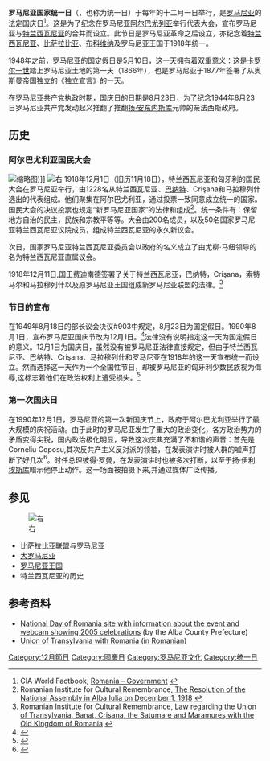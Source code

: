 {{roughtranslation|time=2016-12-03T12:09:03+00:00}}
{{Infobox Holiday|type=国家法定节日|holiday_name=国家统一日|image=AsambleaDeAlbaIulia19181201.jpg|caption=阿尔巴尤利亚国民议会<br>(1918年十二月一日)|official_name={{lang-ro|Ziua Naţională a României}}|nickname={{lang-ro|Ziua Marii Uniri}}|observedby=[[罗马尼亚|罗马尼亚]]|celebrations=军事游行(最大规模的游行在[[阿尔巴尤利亚|阿尔巴尤利亚]]和[[布加勒斯特|布加勒斯特]])，焰火表演|observances=<span srcinfo="8:9" dstinfo="0:0" paragraphname="paragraph0" issource="false" id="ouHighlight__8_9TO0_0" class="" style="color: rgb(85, 85, 85); font-family: "Segoe UI", Tahoma, Helvetica, sans-serif; font-size: 13px;">在阿尔巴尤利亚</span><span srcinfo="26:33" dstinfo="7:9" paragraphname="paragraph0" issource="false" id="ouHighlight__26_33TO7_9" class="" style="color: rgb(85, 85, 85); font-family: "Segoe UI", Tahoma, Helvetica, sans-serif; font-size: 13px;">东正教</span><span srcinfo="35:43" dstinfo="10:12" paragraphname="paragraph0" issource="false" id="ouHighlight__35_43TO10_12" class="" style="color: rgb(85, 85, 85); font-family: "Segoe UI", Tahoma, Helvetica, sans-serif; font-size: 13px;">大教堂进行</span><span srcinfo="0:6" dstinfo="13:14" paragraphname="paragraph0" issource="false" id="ouHighlight__0_6TO13_14" class="" style="color: rgb(85, 85, 85); font-family: "Segoe UI", Tahoma, Helvetica, sans-serif; font-size: 13px;">弥撒</span>|date=十二月一日|duration=一天|frequency=每年}}

'''罗马尼亚国家统一日'''（{{lang-ro|Ziua Marii Uniri}}，也称为统一日）于每年的十二月一日举行，是[[罗马尼亚|罗马尼亚]]的法定国庆日<ref>CIA World Factbook, [http://www.cia.gov/publications/factbook/geos/ro.html#Govt Romania – Government] {{Wayback|url=http://www.cia.gov/publications/factbook/geos/ro.html#Govt |date=20200505143044 }}</ref>。这是为了纪念在罗马尼亚[[阿尔巴尤列亚|阿尔巴尤列亚]]举行代表大会，宣布罗马尼亚与[[特兰西瓦尼亚|特兰西瓦尼亚]]的合并而设立。此节日是罗马尼亚革命之后设立，亦纪念着[[特兰西瓦尼亚|特兰西瓦尼亚]]、[[比萨拉比亚|比萨拉比亚]]、[[布科维纳|布科维纳]]及罗马尼亚王国于1918年统一。

1948年之前，罗马尼亚的国定假日是5月10日，这一天拥有着双重意义：这是[[卡罗尔一世|卡罗尔一世]]踏上罗马尼亚土地的第一天（1866年），也是罗马尼亚于1877年签署了从奥斯曼帝国独立的《独立宣言》的一天。

在罗马尼亚共产党执政时期，国庆日的日期是8月23日，为了纪念1944年8月23日罗马尼亚共产党发动起义推翻了推翻[[扬·安东内斯库|扬·安东内斯库]]元帅的亲法西斯政府。

== 历史 ==

=== 阿尔巴尤利亚国民大会 ===
[[File:Romanian_troops_in_Transylvania.jpg|缩略图]])]]
[[File:Alba_Iulia_Resolution.jpg|右]]
1918年12月1日（旧历11月18日），特兰西瓦尼亚和匈牙利的国民大会在罗马尼亚举行，由1228名从特兰西瓦尼亚、[[巴纳特|巴纳特]]、Crişana和马拉穆列什选出的代表组成。他们聚集在阿尔巴尤利亚，通过投票一致同意成立统一的国家。{{Cquote|这是罗马尼亚人和罗马尼亚居住的所有领土的统一。}}国民大会的决议投票也规定“新罗马尼亚国家”的法律和组成<ref>Romanian Institute for Cultural Remembrance, [http://www.cimec.ro/Istorie/Unire/rezo_eng.htm The Resolution of the National Assembly in Alba Iulia on December 1, 1918] {{Wayback|url=http://www.cimec.ro/Istorie/Unire/rezo_eng.htm |date=20110608152320 }}</ref>。统一条件有：保留地方自治的民主，民族和宗教平等等。大会由200名成员，以及50名国家罗马尼亚特兰西瓦尼亚议院成员，组成特兰西瓦尼亚的永久新议会。

次日，国家罗马尼亚特兰西瓦尼亚委员会以政府的名义成立了由尤柳·马纽领导的名为特兰西瓦尼亚直属议会。

1918年12月11日,国王费迪南德签署了关于特兰西瓦尼亚，巴纳特，Crişana，索特马尔和马拉穆列什以及原罗马尼亚王国组成新罗马尼亚联盟的法律。<ref>Romanian Institute for Cultural Remembrance, [http://www.cimec.ro/Istorie/Unire/law_eng.htm Law regarding the Union of Transylvania, Banat, Crişana, the Satumare and Maramureş with the Old Kingdom of Romania] {{Wayback|url=http://www.cimec.ro/Istorie/Unire/law_eng.htm |date=20080306041545 }}</ref>{{Cquote|1918年11月18日阿尔巴尤利亚国民议会决议中指定的土地永远与罗马尼亚王国保持联合。}}

=== 节日的宣布 ===
在1949年8月18日的部长议会决议#903中规定，8月23日为国定假日。1990年8月1日，宣布罗马尼亚国庆节改为12月1日。<ref>{{Cite web |url=http://www.legex.ro/Lege-10-31.07.1990-957.aspx |title=Law 10 from August 1990 |accessdate=2016-12-03 |archive-date=2016-12-04 |archive-url=https://web.archive.org/web/20161204113701/http://www.legex.ro/Lege-10-31.07.1990-957.aspx |dead-url=no }}</ref>法律没有说明指定这一天为国定假日的意义。12月1日为国庆日，虽然没有被罗马尼亚法律直接规定，但由于特兰西瓦尼亚、巴纳特、Crişana、马拉穆列什和罗马尼亚在1918年的这一天宣布统一而设立。然而选择这一天作为一个全国性节日，却被罗马尼亚的匈牙利少数民族视为侮辱,这标志着他们在政治权利上遭受损失。<ref>{{Cite web|url=http://stirileprotv.ro/stiri/politic/marko-bela-noi-maghiarii-nu-putem-sarbatori-la-1-decembrie.html|title=Marko Bela: Noi, maghiarii, nu putem sarbatori la 1 decembrie|date=27 November 2008|accessdate=2016-12-03|archive-date=2016-11-09|archive-url=https://web.archive.org/web/20161109083543/http://stirileprotv.ro/stiri/politic/marko-bela-noi-maghiarii-nu-putem-sarbatori-la-1-decembrie.html|dead-url=no}}</ref>

=== 第一次国庆日 ===
在1990年12月1日，罗马尼亚的第一次新国庆节上，政府于阿尔巴尤利亚举行了最大规模的庆祝活动。由于此时的罗马尼亚发生了重大的政治变化，各方政治势力的矛盾变得尖锐，国内政治极化明显，导致这次庆典充满了不和谐的声音：首先是Corneliu Coposu,其次反共产主义反对派的领袖，在发表演讲时被人群的嘘声打断了好几次<ref>{{Cite web|url=http://www.evz.ro/detalii/stiri/cum-a-fost-sarbatorit-1-decembrie-1990-956098.html|title=Cum a fost sărbătorit 1 decembrie 1990|accessdate=2016-12-03|archive-date=2013-12-03|archive-url=https://web.archive.org/web/20131203212712/http://www.evz.ro/detalii/stiri/cum-a-fost-sarbatorit-1-decembrie-1990-956098.html|dead-url=no}}</ref>。时任总理[[彼得·罗曼|彼得·罗曼]]，在发表演讲时也被多次打断，以至于[[扬·伊利埃斯库|扬·伊利埃斯库]]暗示他停止动作。这一场面被拍摄下来,并通过媒体广泛传播。{{Fact|date=November 2016}}

== 参见 ==
[[File:RomaniaGreatUnion.jpg|右]]
* 比萨拉比亚联盟与罗马尼亚
* [[大罗马尼亚|大罗马尼亚]]
* [[羅馬尼亞王國|罗马尼亚王国]]
* 特兰西瓦尼亚的历史

== 参考资料 ==
{{reflist}}
* [https://web.archive.org/web/20091205045028/http://www.1decembrie.ro/ National Day of Romania site with information about the event and webcam showing 2005 celebrations] (by the Alba County Prefecture) 
* [http://www.cimec.ro/Istorie/Unire/inainte.htm Union of Transylvania with Romania (in Romanian)]{{Wayback|url=http://www.cimec.ro/Istorie/Unire/inainte.htm |date=20130629234907 }}
[[Category:12月節日|Category:12月節日]]
[[Category:國慶日|Category:國慶日]]
[[Category:罗马尼亚文化|Category:罗马尼亚文化]]
[[Category:统一日|Category:统一日]]
